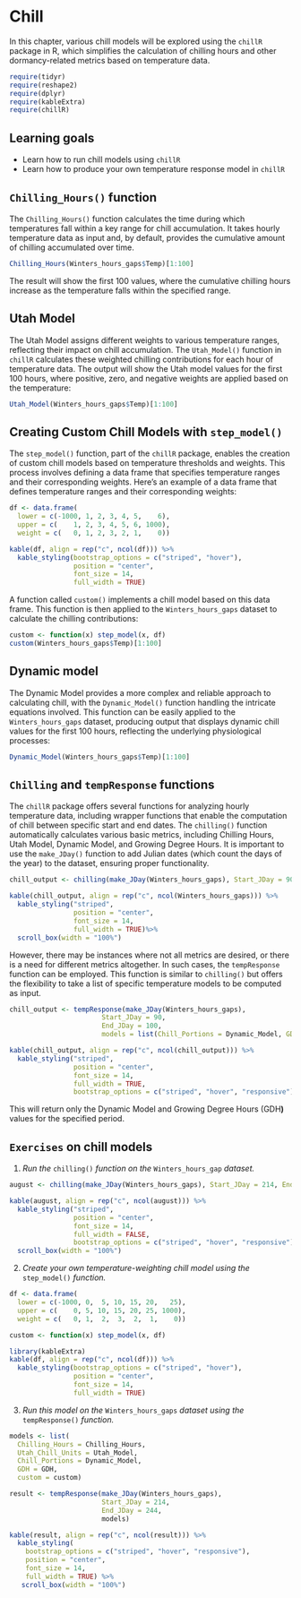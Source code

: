 # Chill

In this chapter, various chill models will be explored using the `chillR` package in R, which simplifies the calculation of chilling hours and other dormancy-related metrics based on temperature data.

```r
require(tidyr)
require(reshape2)
require(dplyr)
require(kableExtra)
require(chillR)
```

## Learning goals

-   Learn how to run chill models using `chillR`
-   Learn how to produce your own temperature response model in `chillR`

## `Chilling_Hours()` function

The `Chilling_Hours()` function calculates the time during which temperatures fall within a key range for chill accumulation. It takes hourly temperature data as input and, by default, provides the cumulative amount of chilling accumulated over time.

```r
Chilling_Hours(Winters_hours_gaps$Temp)[1:100]
```

The result will show the first 100 values, where the cumulative chilling hours increase as the temperature falls within the specified range.

## Utah Model

The Utah Model assigns different weights to various temperature ranges, reflecting their impact on chill accumulation. The `Utah_Model()` function in `chillR` calculates these weighted chilling contributions for each hour of temperature data. The output will show the Utah model values for the first 100 hours, where positive, zero, and negative weights are applied based on the temperature:

```r
Utah_Model(Winters_hours_gaps$Temp)[1:100]
```

## Creating Custom Chill Models with `step_model()`

The `step_model()` function, part of the `chillR` package, enables the creation of custom chill models based on temperature thresholds and weights. This process involves defining a data frame that specifies temperature ranges and their corresponding weights. Here’s an example of a data frame that defines temperature ranges and their corresponding weights:

```r
df <- data.frame(
  lower = c(-1000, 1, 2, 3, 4, 5,    6),
  upper = c(    1, 2, 3, 4, 5, 6, 1000),
  weight = c(   0, 1, 2, 3, 2, 1,    0))
```

```r
kable(df, align = rep("c", ncol(df))) %>%
  kable_styling(bootstrap_options = c("striped", "hover"),
                position = "center",
                font_size = 14,
                full_width = TRUE)
```

A function called `custom()` implements a chill model based on this data frame. This function is then applied to the `Winters_hours_gaps` dataset to calculate the chilling contributions:

```r
custom <- function(x) step_model(x, df)
custom(Winters_hours_gaps$Temp)[1:100]
```

## Dynamic model

The Dynamic Model provides a more complex and reliable approach to calculating chill, with the `Dynamic_Model()` function handling the intricate equations involved. This function can be easily applied to the `Winters_hours_gaps` dataset, producing output that displays dynamic chill values for the first 100 hours, reflecting the underlying physiological processes:

```r
Dynamic_Model(Winters_hours_gaps$Temp)[1:100]
```

## `Chilling` and `tempResponse` functions

The `chillR` package offers several functions for analyzing hourly temperature data, including wrapper functions that enable the computation of chill between specific start and end dates. The `chilling()` function automatically calculates various basic metrics, including Chilling Hours, Utah Model, Dynamic Model, and Growing Degree Hours. It is important to use the `make_JDay()` function to add Julian dates (which count the days of the year) to the dataset, ensuring proper functionality.

```r
chill_output <- chilling(make_JDay(Winters_hours_gaps), Start_JDay = 90, End_JDay = 100)
```

```r
kable(chill_output, align = rep("c", ncol(Winters_hours_gaps))) %>%
  kable_styling("striped",
                position = "center",
                font_size = 14,
                full_width = TRUE)%>%
  scroll_box(width = "100%")
```

However, there may be instances where not all metrics are desired, or there is a need for different metrics altogether. In such cases, the `tempResponse` function can be employed. This function is similar to `chilling()` but offers the flexibility to take a list of specific temperature models to be computed as input.

```r
chill_output <- tempResponse(make_JDay(Winters_hours_gaps), 
                       Start_JDay = 90, 
                       End_JDay = 100, 
                       models = list(Chill_Portions = Dynamic_Model, GDH = GDH))
```

```r
kable(chill_output, align = rep("c", ncol(chill_output))) %>%
  kable_styling("striped", 
                position = "center", 
                font_size = 14, 
                full_width = TRUE,  
                bootstrap_options = c("striped", "hover", "responsive"))
```

This will return only the Dynamic Model and Growing Degree Hours (GDH**)** values for the specified period.

## `Exercises` on chill models

1.  *Run the* `chilling()` *function on the* `Winters_hours_gap` *dataset.*

```r
august <- chilling(make_JDay(Winters_hours_gaps), Start_JDay = 214, End_JDay = 244)
```

```r
kable(august, align = rep("c", ncol(august))) %>%
  kable_styling("striped", 
                position = "center", 
                font_size = 14, 
                full_width = FALSE,  
                bootstrap_options = c("striped", "hover", "responsive")) %>%
  scroll_box(width = "100%")
```

2.  *Create your own temperature-weighting chill model using the* `step_model()` *function.*

```r
df <- data.frame(
  lower = c(-1000, 0,  5, 10, 15, 20,   25),  
  upper = c(    0, 5, 10, 15, 20, 25, 1000), 
  weight = c(   0, 1,  2,  3,  2,  1,    0))

custom <- function(x) step_model(x, df)
```

```r
library(kableExtra)
kable(df, align = rep("c", ncol(df))) %>%
  kable_styling(bootstrap_options = c("striped", "hover"),
                position = "center",
                font_size = 14,
                full_width = TRUE)
```

3.  *Run this model on the* `Winters_hours_gaps` *dataset using the* `tempResponse()` *function.*

```r
models <- list(
  Chilling_Hours = Chilling_Hours,
  Utah_Chill_Units = Utah_Model,
  Chill_Portions = Dynamic_Model,
  GDH = GDH,
  custom = custom)

result <- tempResponse(make_JDay(Winters_hours_gaps), 
                       Start_JDay = 214, 
                       End_JDay = 244, 
                       models)
```

```r
kable(result, align = rep("c", ncol(result))) %>% 
  kable_styling(
    bootstrap_options = c("striped", "hover", "responsive"), 
    position = "center", 
    font_size = 14,   
    full_width = TRUE) %>%
   scroll_box(width = "100%")
```
